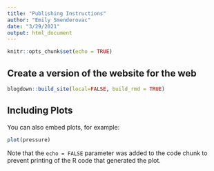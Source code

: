 ```yaml
---
title: "Publishing Instructions"
author: "Emily Smenderovac"
date: "3/29/2021"
output: html_document
---
```


```r
knitr::opts_chunk$set(echo = TRUE)
```

## Create a version of the website for the web


```r
blogdown::build_site(local=FALSE, build_rmd = TRUE)
```

## Including Plots

You can also embed plots, for example:

```r
plot(pressure)
```

Note that the `echo = FALSE` parameter was added to the code chunk to prevent printing of the R code that generated the plot.
